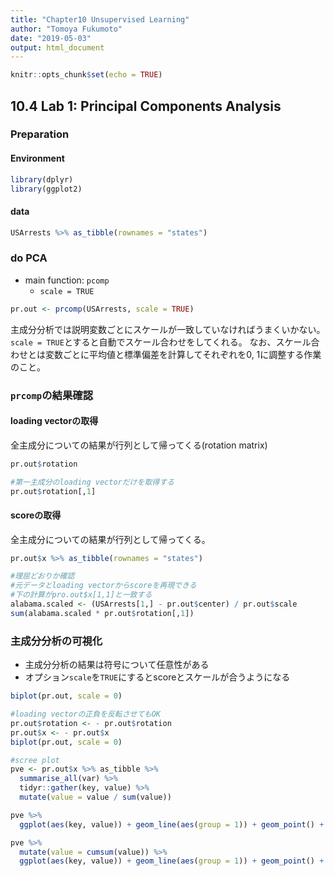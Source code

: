 ```yaml
---
title: "Chapter10 Unsupervised Learning"
author: "Tomoya Fukumoto"
date: "2019-05-03"
output: html_document
---
```


```r
knitr::opts_chunk$set(echo = TRUE)
```

## 10.4 Lab 1: Principal Components Analysis

### Preparation
#### Environment
```r
library(dplyr)
library(ggplot2)
```
 
#### data
```r
USArrests %>% as_tibble(rownames = "states")
```

### do PCA 

- main function: `pcomp`
     - `scale = TRUE`

```r
pr.out <- prcomp(USArrests, scale = TRUE)
```

主成分分析では説明変数ごとにスケールが一致していなければうまくいかない。
`scale = TRUE`とすると自動でスケール合わせをしてくれる。
なお、スケール合わせとは変数ごとに平均値と標準偏差を計算してそれぞれを0, 1に調整する作業のこと。

### `prcomp`の結果確認
#### loading vectorの取得

全主成分についての結果が行列として帰ってくる(rotation matrix)
```r
pr.out$rotation

#第一主成分のloading vectorだけを取得する
pr.out$rotation[,1]
```

#### scoreの取得
全主成分についての結果が行列として帰ってくる。
```r
pr.out$x %>% as_tibble(rownames = "states")

#理屈どおりか確認
#元データとloading vectorからscoreを再現できる
#下の計算がpro.out$x[1,1]と一致する
alabama.scaled <- (USArrests[1,] - pr.out$center) / pr.out$scale
sum(alabama.scaled * pr.out$rotation[,1]) 
```

### 主成分分析の可視化
- 主成分分析の結果は符号について任意性がある
- オプション`scale`を`TRUE`にするとscoreとスケールが合うようになる
```r
biplot(pr.out, scale = 0)

#loading vectorの正負を反転させてもOK
pr.out$rotation <- - pr.out$rotation
pr.out$x <- - pr.out$x
biplot(pr.out, scale = 0)
```

```r
#scree plot
pve <- pr.out$x %>% as_tibble %>% 
  summarise_all(var) %>% 
  tidyr::gather(key, value) %>% 
  mutate(value = value / sum(value))  

pve %>%
  ggplot(aes(key, value)) + geom_line(aes(group = 1)) + geom_point() + ylim(0,1)

pve %>% 
  mutate(value = cumsum(value)) %>% 
  ggplot(aes(key, value)) + geom_line(aes(group = 1)) + geom_point() + ylim(0,1)
```